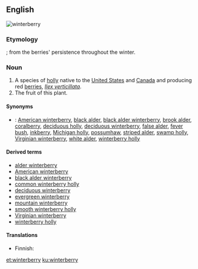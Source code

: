 ==English==
[[File:Ilex verticillata fruits and foliage 1.JPG|thumb|winterberry]]
{{wikipedia}}
{{wikispecies|Ilex verticillata}}
===Etymology===
{{compound|winter|berry|lang=en}}; from the berries' persistence throughout the winter.

===Noun===
{{en-noun|winterberries}}

# A species of [[holly]] native to the [[United States]] and [[Canada]] and producing red [[berry|berries]], ''[[Ilex verticillata]]''.
# The fruit of this plant.

====Synonyms====
* {{qualifier|plant}}: <!--from the Wikipedia article:-->[[American winterberry]], [[black alder]], [[black alder winterberry]], [[brook alder]], [[coralberry]], [[deciduous holly]], [[deciduous winterberry]], [[false alder]], [[fever bush]], [[inkberry]], [[Michigan holly]], [[possumhaw]], [[striped alder]], [[swamp holly]], [[Virginian winterberry]], [[white alder]], [[winterberry holly]]

====Derived terms====
* [[alder winterberry]]
* [[American winterberry]]
* [[black alder winterberry]]
* [[common winterberry holly]]
* [[deciduous winterberry]]
* [[evergreen winterberry]]
* [[mountain winterberry]]
* [[smooth winterberry holly]]
* [[Virginian winterberry]]
* [[winterberry holly]]

====Translations====
{{trans-see|American winterberry}}
{{trans-top|''Ilex verticillata''}}
* Finnish: {{t|fi|kesäorjanlaakeri}}
{{trans-mid}}
{{trans-bottom}}

[[et:winterberry]]
[[ku:winterberry]]